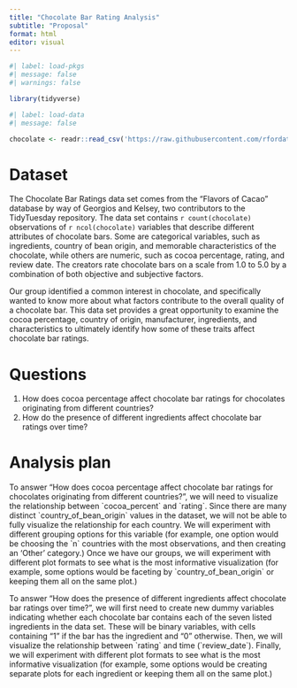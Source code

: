 ```yaml
---
title: "Chocolate Bar Rating Analysis"
subtitle: "Proposal"
format: html
editor: visual
---
```


```r
#| label: load-pkgs
#| message: false
#| warnings: false

library(tidyverse)
```

```r
#| label: load-data
#| message: false

chocolate <- readr::read_csv('https://raw.githubusercontent.com/rfordatascience/tidytuesday/master/data/2022/2022-01-18/chocolate.csv')
```

# Dataset

The Chocolate Bar Ratings data set comes from the "Flavors of Cacao" database by way of Georgios and Kelsey, two contributors to the TidyTuesday repository. The data set contains `r count(chocolate)` observations of `r ncol(chocolate)` variables that describe different attributes of chocolate bars. Some are categorical variables, such as ingredients, country of bean origin, and memorable characteristics of the chocolate, while others are numeric, such as cocoa percentage, rating, and review date. The creators rate chocolate bars on a scale from 1.0 to 5.0 by a combination of both objective and subjective factors.

Our group identified a common interest in chocolate, and specifically wanted to know more about what factors contribute to the overall quality of a chocolate bar. This data set provides a great opportunity to examine the cocoa percentage, country of origin, manufacturer, ingredients, and characteristics to ultimately identify how some of these traits affect chocolate bar ratings.

# Questions

1.  How does cocoa percentage affect chocolate bar ratings for chocolates originating from different countries?
2.  How do the presence of different ingredients affect chocolate bar ratings over time?

# Analysis plan

To answer "How does cocoa percentage affect chocolate bar ratings for chocolates originating from different countries?", we will need to visualize the relationship between \`cocoa_percent\` and \`rating\`. Since there are many distinct \`country_of_bean_origin\` values in the dataset, we will not be able to fully visualize the relationship for each country. We will experiment with different grouping options for this variable (for example, one option would be choosing the \`n\` countries with the most observations, and then creating an 'Other' category.) Once we have our groups, we will experiment with different plot formats to see what is the most informative visualization (for example, some options would be faceting by \`country_of_bean_origin\` or keeping them all on the same plot.)

To answer "How does the presence of different ingredients affect chocolate bar ratings over time?", we will first need to create new dummy variables indicating whether each chocolate bar contains each of the seven listed ingredients in the data set. These will be binary variables, with cells containing "1" if the bar has the ingredient and "0" otherwise. Then, we will visualize the relationship between \`rating\` and time (\`review_date\`). Finally, we will experiment with different plot formats to see what is the most informative visualization (for example, some options would be creating separate plots for each ingredient or keeping them all on the same plot.)
